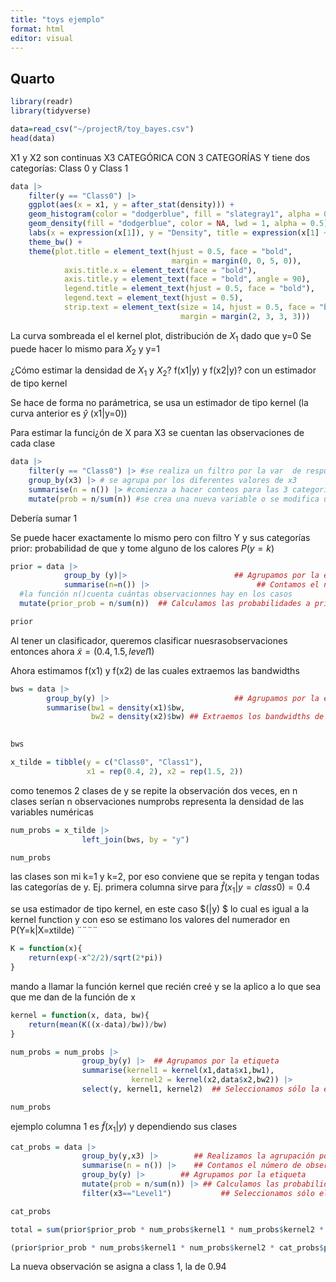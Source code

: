 ```yaml
---
title: "toys ejemplo"
format: html
editor: visual
---
```


## Quarto
```r
library(readr)
library(tidyverse)
```

```r
data=read_csv("~/projectR/toy_bayes.csv")
head(data)
```
X1 y X2 son continuas
X3 CATEGÓRICA CON 3 CATEGORÍAS
Y tiene dos categorías: Class 0 y Class 1
```r
data |>
    filter(y == "Class0") |>
    ggplot(aes(x = x1, y = after_stat(density))) +
    geom_histogram(color = "dodgerblue", fill = "slategray1", alpha = 0.4) +
    geom_density(fill = "dodgerblue", color = NA, lwd = 1, alpha = 0.5) +
    labs(x = expression(x[1]), y = "Density", title = expression(x[1] ~ "|" ~ y == 0)) +
    theme_bw() +
    theme(plot.title = element_text(hjust = 0.5, face = "bold",
                                    margin = margin(0, 0, 5, 0)),
            axis.title.x = element_text(face = "bold"),
            axis.title.y = element_text(face = "bold", angle = 90),
            legend.title = element_text(hjust = 0.5, face = "bold"),
            legend.text = element_text(hjust = 0.5),
            strip.text = element_text(size = 14, hjust = 0.5, face = "bold",
                                      margin = margin(2, 3, 3, 3)))
```
La curva sombreada el el kernel plot, distribución de $X_1$ dado que y=0
 Se puede hacer lo mismo para $X_2$ y y=1
 
 ¿Cómo estimar la densidad de $X_1$ y $X_2$?
 f(x1|y) y f(x2|y)?
con un estimador de tipo kernel

 Se hace de forma no parámetrica, se usa un estimador de tipo kernel (la curva anterior es $\hat{y}$ (x1|y=0))
 
Para estimar la funci¿ón de X para X3 se cuentan las observaciones de cada clase
 
```r
data |>
    filter(y == "Class0") |> #se realiza un filtro por la var  de respuesta, se quiere que sea igual a la primera clase
    group_by(x3) |> # se agrupa por los diferentes valores de x3
    summarise(n = n()) |> #comienza a hacer conteos para las 3 categorías
    mutate(prob = n/sum(n)) #se crea una nueva variable o se modifica una existente, en este caso ésta calcula las probabilidades
```
Debería sumar 1

Se puede hacer exactamente lo mismo pero con filtro Y y sus categorías
prior: probabilidad de que y tome alguno de los calores $P(y=k)$

```r
prior = data |>
            group_by (y)|>                        ## Agrupamos por la etiqueta
            summarise(n=n()) |>                        ## Contamos el número de observaciones de cada clase
  #la función n()cuenta cuántas observacionnes hay en los casos
  mutate(prior_prob = n/sum(n))  ## Calculamos las probabilidades a priori

```
```r
prior
```
Al tener un clasificador, queremos clasificar nuesrasobservaciones entonces ahora $\tilde{x}=(0.4,1.5,level1)$

Ahora estimamos f(x1) y f(x2) de las cuales extraemos las bandwidths
```r
bws = data |>
        group_by(y) |>                            ## Agrupamos por la etiqueta en este caso es y, creamos las bandwiths necesarias para cada clase de y
        summarise(bw1 = density(x1)$bw,
                  bw2 = density(x2)$bw) ## Extraemos los bandwidths de x1 y x2
                   
```
```r
bws
```
```r
x_tilde = tibble(y = c("Class0", "Class1"),
                 x1 = rep(0.4, 2), x2 = rep(1.5, 2))
```
como tenemos 2 clases de y se repite la observación dos veces, en n clases serían n observaciones
numprobs representa la densidad de las variables numéricas
 
```r
num_probs = x_tilde |>
                left_join(bws, by = "y")
```
```r
num_probs
```
las clases son mi k=1 y k=2, por eso conviene que se repita y tengan todas las categorías de y. Ej. primera columna sirve para $\hat{f}(x_1|y=class0) =0.4$

se usa estimador de tipo kernel, en este caso $\hat{f}(\tilde{x}|y) $ lo cual es igual a la kernel function y con eso se estimano los valores del numerador en P(Y=k|X=xtilde)
¨¨¨¨
```r
K = function(x){
    return(exp(-x^2/2)/sqrt(2*pi))
}
```
mando a llamar la función kernel que recién creé y se la aplico a lo que sea que me dan de la función de x
```r
kernel = function(x, data, bw){
    return(mean(K((x-data)/bw))/bw)
}
```
```r
num_probs = num_probs |>
                group_by(y) |>  ## Agrupamos por la etiqueta
                summarise(kernel1 = kernel(x1,data$x1,bw1),                ## Calculamos los kernels sobre x1 y x2 nueva y se necesitan los datos originales de éstos
                           kernel2 = kernel(x2,data$x2,bw2)) |>
                select(y, kernel1, kernel2)  ## Seleccionamos sólo la etiqueta y los kernels
```
```r
num_probs
```
ejemplo columna 1 es $\tilde{f}(x_1|y)$ y dependiendo sus clases
```r
cat_probs = data |>
                group_by(y,x3) |>        ## Realizamos la agrupación por la etiqueta y x3
                summarise(n = n()) |>    ## Contamos el número de observaciones
                group_by(y) |>        ## Agrupamos por la etiqueta
                mutate(prob = n/sum(n)) |> ## Calculamos las probabilidades
                filter(x3=="Level1")           ## Seleccionamos sólo el caso cuando x3 = Level1
```
```r
cat_probs
```
```r
total = sum(prior$prior_prob * num_probs$kernel1 * num_probs$kernel2 * cat_probs$prob)
```

```r
(prior$prior_prob * num_probs$kernel1 * num_probs$kernel2 * cat_probs$prob)/total
```
La nueva observación se asigna a class 1, la de 0.94
